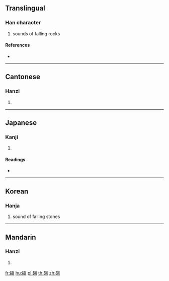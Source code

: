 {{character info/new}}
==Translingual==

===Han character===
{{Han char|rn=112|rad=石|as=10|sn=15|four=11686|canj=MRJBC}}

# sounds of falling rocks

====References====
* {{Han ref|kx=0834.290|dkj=24396|dj=1252.020|hdz=42446.130|uh=78CC|ud=30924|bh=E6C3|bd=59075}}

----

==Cantonese==

===Hanzi===
{{yue-hanzi|jyut=|y=tin4}}

# {{defn|lang=yue|sort=石10}}

----

==Japanese==

===Kanji===
{{ja-kanji|grade=|rs=石10}}

# {{defn|lang=ja|sort=石10}}

====Readings====
* {{ja-readings|on=[[てん]] (ten), [[でん]] (den), [[しん]] (shin)|kun=|nanori=}}

----

==Korean==

===Hanja===
{{ko-hanja|hangeul=[[전]]|eumhun=|rv=jeon|mr=chŏn|y=cen}}

# sound of falling stones

----

==Mandarin==

===Hanzi===
{{cmn-hanzi|pin=[[tián]] ([[tian2]])|wg=t'ien<sup>2</sup>}}

# {{defn|lang=cmn|sort=石10}}

[[fr:磌]]
[[hu:磌]]
[[pl:磌]]
[[th:磌]]
[[zh:磌]]